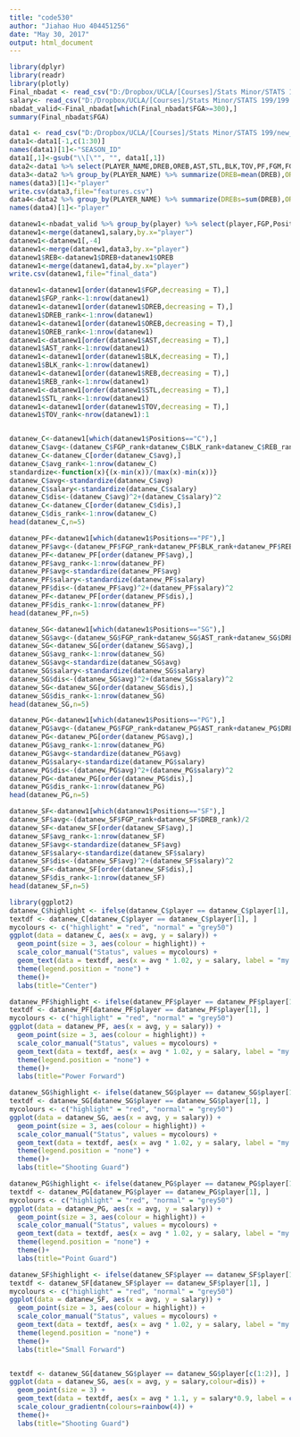 ---
title: "code530"
author: "Jiahao Huo 404451256"
date: "May 30, 2017"
output: html_document
---

```{r,warning=F}
library(dplyr)
library(readr)
library(plotly)
Final_nbadat <- read_csv("D:/Dropbox/UCLA/[Courses]/Stats Minor/STATS 199/199 Research/Final_nbadat.csv")
salary<- read_csv("D:/Dropbox/UCLA/[Courses]/Stats Minor/STATS 199/199 Research/salary.csv")
nbadat_valid<-Final_nbadat[which(Final_nbadat$FGA>=300),]
summary(Final_nbadat$FGA)

data1 <- read_csv("D:/Dropbox/UCLA/[Courses]/Stats Minor/STATS 199/new_jiahao.txt")
data1<-data1[-1,c(1:30)]
names(data1)[1]<-"SEASON_ID"
data1[,1]<-gsub("\\[\"", "", data1[,1])
data2<-data1 %>% select(PLAYER_NAME,DREB,OREB,AST,STL,BLK,TOV,PF,FGM,FGA)
data3<-data2 %>% group_by(PLAYER_NAME) %>% summarize(DREB=mean(DREB),OREB=mean(OREB),AST=mean(AST),STL=mean(BLK),TOV=mean(TOV),BLK=mean(BLK),FGM=mean(FGM),FGA=mean(FGA))
names(data3)[1]<-"player"
write.csv(data3,file="features.csv")
data4<-data2 %>% group_by(PLAYER_NAME) %>% summarize(DREBs=sum(DREB),OREBs=sum(OREB),ASTs=sum(AST),STLs=sum(BLK),TOVs=sum(TOV),BLKs=sum(BLK),FGMs=sum(FGM),FGAs=sum(FGA))
names(data4)[1]<-"player"

datanew1<-nbadat_valid %>% group_by(player) %>% select(player,FGP,Positions) %>% unique()
datanew1<-merge(datanew1,salary,by.x="player")
datanew1<-datanew1[,-4]
datanew1<-merge(datanew1,data3,by.x="player")
datanew1$REB<-datanew1$DREB+datanew1$OREB
datanew1<-merge(datanew1,data4,by.x="player")
write.csv(datanew1,file="final_data")

datanew1<-datanew1[order(datanew1$FGP,decreasing = T),]
datanew1$FGP_rank<-1:nrow(datanew1)
datanew1<-datanew1[order(datanew1$DREB,decreasing = T),]
datanew1$DREB_rank<-1:nrow(datanew1)
datanew1<-datanew1[order(datanew1$OREB,decreasing = T),]
datanew1$OREB_rank<-1:nrow(datanew1)
datanew1<-datanew1[order(datanew1$AST,decreasing = T),]
datanew1$AST_rank<-1:nrow(datanew1)
datanew1<-datanew1[order(datanew1$BLK,decreasing = T),]
datanew1$BLK_rank<-1:nrow(datanew1)
datanew1<-datanew1[order(datanew1$REB,decreasing = T),]
datanew1$REB_rank<-1:nrow(datanew1)
datanew1<-datanew1[order(datanew1$STL,decreasing = T),]
datanew1$STL_rank<-1:nrow(datanew1)
datanew1<-datanew1[order(datanew1$TOV,decreasing = T),]
datanew1$TOV_rank<-nrow(datanew1):1


datanew_C<-datanew1[which(datanew1$Positions=="C"),]
datanew_C$avg<-(datanew_C$FGP_rank+datanew_C$BLK_rank+datanew_C$REB_rank)/3
datanew_C<-datanew_C[order(datanew_C$avg),]
datanew_C$avg_rank<-1:nrow(datanew_C)
standardize<-function(x){(x-min(x))/(max(x)-min(x))}
datanew_C$avg<-standardize(datanew_C$avg)
datanew_C$salary<-standardize(datanew_C$salary)
datanew_C$dis<-(datanew_C$avg)^2+(datanew_C$salary)^2
datanew_C<-datanew_C[order(datanew_C$dis),]
datanew_C$dis_rank<-1:nrow(datanew_C)
head(datanew_C,n=5)

datanew_PF<-datanew1[which(datanew1$Positions=="PF"),]
datanew_PF$avg<-(datanew_PF$FGP_rank+datanew_PF$BLK_rank+datanew_PF$REB_rank)/3
datanew_PF<-datanew_PF[order(datanew_PF$avg),]
datanew_PF$avg_rank<-1:nrow(datanew_PF)
datanew_PF$avg<-standardize(datanew_PF$avg)
datanew_PF$salary<-standardize(datanew_PF$salary)
datanew_PF$dis<-(datanew_PF$avg)^2+(datanew_PF$salary)^2
datanew_PF<-datanew_PF[order(datanew_PF$dis),]
datanew_PF$dis_rank<-1:nrow(datanew_PF)
head(datanew_PF,n=5)

datanew_SG<-datanew1[which(datanew1$Positions=="SG"),]
datanew_SG$avg<-(datanew_SG$FGP_rank+datanew_SG$AST_rank+datanew_SG$DREB_rank)/3
datanew_SG<-datanew_SG[order(datanew_SG$avg),]
datanew_SG$avg_rank<-1:nrow(datanew_SG)
datanew_SG$avg<-standardize(datanew_SG$avg)
datanew_SG$salary<-standardize(datanew_SG$salary)
datanew_SG$dis<-(datanew_SG$avg)^2+(datanew_SG$salary)^2
datanew_SG<-datanew_SG[order(datanew_SG$dis),]
datanew_SG$dis_rank<-1:nrow(datanew_SG)
head(datanew_SG,n=5)

datanew_PG<-datanew1[which(datanew1$Positions=="PG"),]
datanew_PG$avg<-(datanew_PG$FGP_rank+datanew_PG$AST_rank+datanew_PG$DREB_rank)/3
datanew_PG<-datanew_PG[order(datanew_PG$avg),]
datanew_PG$avg_rank<-1:nrow(datanew_PG)
datanew_PG$avg<-standardize(datanew_PG$avg)
datanew_PG$salary<-standardize(datanew_PG$salary)
datanew_PG$dis<-(datanew_PG$avg)^2+(datanew_PG$salary)^2
datanew_PG<-datanew_PG[order(datanew_PG$dis),]
datanew_PG$dis_rank<-1:nrow(datanew_PG)
head(datanew_PG,n=5)

datanew_SF<-datanew1[which(datanew1$Positions=="SF"),]
datanew_SF$avg<-(datanew_SF$FGP_rank+datanew_SF$DREB_rank)/2
datanew_SF<-datanew_SF[order(datanew_SF$avg),]
datanew_SF$avg_rank<-1:nrow(datanew_SF)
datanew_SF$avg<-standardize(datanew_SF$avg)
datanew_SF$salary<-standardize(datanew_SF$salary)
datanew_SF$dis<-(datanew_SF$avg)^2+(datanew_SF$salary)^2
datanew_SF<-datanew_SF[order(datanew_SF$dis),]
datanew_SF$dis_rank<-1:nrow(datanew_SF)
head(datanew_SF,n=5)

library(ggplot2)
datanew_C$highlight <- ifelse(datanew_C$player == datanew_C$player[1], "highlight", "normal")
textdf <- datanew_C[datanew_C$player == datanew_C$player[1], ]
mycolours <- c("highlight" = "red", "normal" = "grey50")
ggplot(data = datanew_C, aes(x = avg, y = salary)) +
  geom_point(size = 3, aes(colour = highlight)) +
  scale_color_manual("Status", values = mycolours) +
  geom_text(data = textdf, aes(x = avg * 1.02, y = salary, label = "my best player")) +
  theme(legend.position = "none") +
  theme()+
  labs(title="Center")

datanew_PF$highlight <- ifelse(datanew_PF$player == datanew_PF$player[1], "highlight", "normal")
textdf <- datanew_PF[datanew_PF$player == datanew_PF$player[1], ]
mycolours <- c("highlight" = "red", "normal" = "grey50")
ggplot(data = datanew_PF, aes(x = avg, y = salary)) +
  geom_point(size = 3, aes(colour = highlight)) +
  scale_color_manual("Status", values = mycolours) +
  geom_text(data = textdf, aes(x = avg * 1.02, y = salary, label = "my best player")) +
  theme(legend.position = "none") +
  theme()+
  labs(title="Power Forward")

datanew_SG$highlight <- ifelse(datanew_SG$player == datanew_SG$player[1], "highlight", "normal")
textdf <- datanew_SG[datanew_SG$player == datanew_SG$player[1], ]
mycolours <- c("highlight" = "red", "normal" = "grey50")
ggplot(data = datanew_SG, aes(x = avg, y = salary)) +
  geom_point(size = 3, aes(colour = highlight)) +
  scale_color_manual("Status", values = mycolours) +
  geom_text(data = textdf, aes(x = avg * 1.02, y = salary, label = "my best player")) +
  theme(legend.position = "none") +
  theme()+
  labs(title="Shooting Guard")

datanew_PG$highlight <- ifelse(datanew_PG$player == datanew_PG$player[1], "highlight", "normal")
textdf <- datanew_PG[datanew_PG$player == datanew_PG$player[1], ]
mycolours <- c("highlight" = "red", "normal" = "grey50")
ggplot(data = datanew_PG, aes(x = avg, y = salary)) +
  geom_point(size = 3, aes(colour = highlight)) +
  scale_color_manual("Status", values = mycolours) +
  geom_text(data = textdf, aes(x = avg * 1.02, y = salary, label = "my best player")) +
  theme(legend.position = "none") +
  theme()+
  labs(title="Point Guard")

datanew_SF$highlight <- ifelse(datanew_SF$player == datanew_SF$player[1], "highlight", "normal")
textdf <- datanew_SF[datanew_SF$player == datanew_SF$player[1], ]
mycolours <- c("highlight" = "red", "normal" = "grey50")
ggplot(data = datanew_SF, aes(x = avg, y = salary)) +
  geom_point(size = 3, aes(colour = highlight)) +
  scale_color_manual("Status", values = mycolours) +
  geom_text(data = textdf, aes(x = avg * 1.02, y = salary, label = "my best player")) +
  theme(legend.position = "none") +
  theme()+
  labs(title="Small Forward")


textdf <- datanew_SG[datanew_SG$player == datanew_SG$player[c(1:2)], ]
ggplot(data = datanew_SG, aes(x = avg, y = salary,colour=dis)) +
  geom_point(size = 3) +
  geom_text(data = textdf, aes(x = avg * 1.1, y = salary*0.9, label = c(1:2))) +
  scale_colour_gradientn(colours=rainbow(4)) +
  theme()+
  labs(title="Shooting Guard")
```

